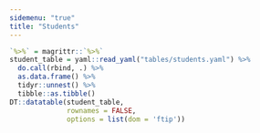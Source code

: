 ```yaml
---
sidemenu: "true"
title: "Students"
---
```


```r
`%>%` = magrittr::`%>%`
student_table = yaml::read_yaml("tables/students.yaml") %>% 
  do.call(rbind, .) %>% 
  as.data.frame() %>% 
  tidyr::unnest() %>%
  tibble::as.tibble()
DT::datatable(student_table,
              rownames = FALSE,
              options = list(dom = 'ftip'))
```
